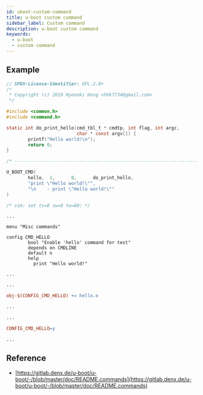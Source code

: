 ```yaml
---
id: uboot-custom-command
title: u-boot custom command
sidebar_label: Custom command
description: u-boot custom command
keywords:
  - u-boot
  - custom command
---
```


## Example

```c title="u-boot/cmd/hello.c"
// SPDX-License-Identifier: GPL-2.0+
/*
 * Copyright (c) 2019 Hyeonki Hong <hhk7734@gmail.com>
 */

#include <common.h>
#include <command.h>

static int do_print_hello(cmd_tbl_t * cmdtp, int flag, int argc,
                          char * const argv[]) {
        printf("Hello world!\n");
        return 0;
}

/* -------------------------------------------------------------------- */

U_BOOT_CMD(
        hello,  1,      0,      do_print_hello,
        "print \"Hello world!\"",
        "\n    - print \"Hello world!\""
)

/* vim: set ts=8 sw=8 tw=80: */
```

```Kconfig title="u-boot/cmd/Kconfig"
...

menu "Misc commands"

config CMD_HELLO
        bool "Enable 'hello' command for test"
        depends on CMDLINE
        default n
        help
          print "Hello world!"

...
```

```makefile title="u-boot/cmd/Makefile"
...

obj-$(CONFIG_CMD_HELLO) += hello.o

...
```

```makefile title="u-boot/configs/<board>-defconfig"
...

CONFIG_CMD_HELLO=y

...
```

## Reference

- [https://gitlab.denx.de/u-boot/u-boot/-/blob/master/doc/README.commands](https://gitlab.denx.de/u-boot/u-boot/-/blob/master/doc/README.commands)
